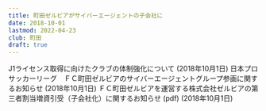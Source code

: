 ```yaml
---
title: 町田ゼルビアがサイバーエージェントの子会社に
date: 2018-10-01
lastmod: 2022-04-23
club: 町田
draft: true
---
```


<PanelLink to="https://www.zelvia.co.jp/news/news-130595/">
  J1ライセンス取得に向けたクラブの体制強化について (2018年10月1日)
</PanelLink>

<PanelLink to="https://www.cyberagent.co.jp/news/detail/id=22360">
  日本プロサッカーリーグ　ＦＣ町田ゼルビアのサイバーエージェントグループ参画に関するお知らせ (2018年10月1日)
</PanelLink>

<PanelLink to="https://pdf.cyberagent.co.jp/C4751/lZkL/fb8C/zC8y.pdf">
  ＦＣ町田ゼルビアを運営する株式会社ゼルビアの第三者割当増資引受（子会社化）に関するお知らせ (pdf) (2018年10月1日)
</PanelLink>
